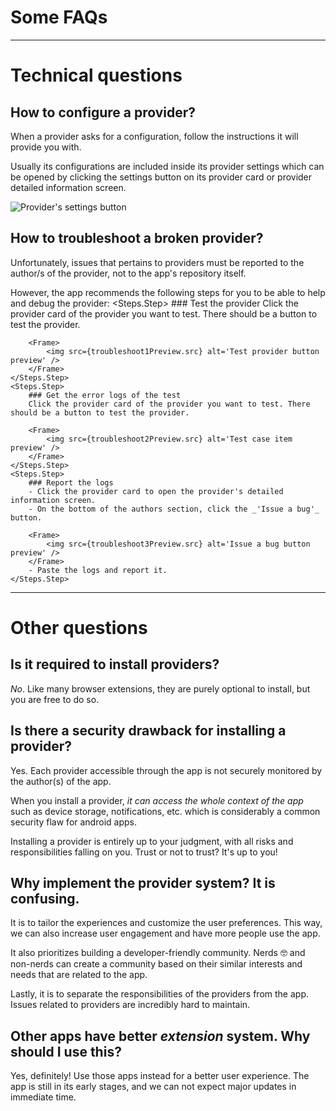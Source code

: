 
# Some FAQs

---

# Technical questions

## How to configure a provider?

When a provider asks for a configuration, follow the instructions it will provide you with.

Usually its configurations are included inside its provider settings which can be opened by clicking the settings button on its provider card or provider detailed information screen.

<Frame>
    <img src={providerSettingsButtonPreview.src} alt="Provider's settings button" />
</Frame>

## How to troubleshoot a broken provider?

Unfortunately, issues that pertains to providers must be reported to the author/s of the provider, not to the app's repository itself.

However, the app recommends the following steps for you to be able to help and debug the provider:
<Steps>
    <Steps.Step>
        ### Test the provider
        Click the provider card of the provider you want to test. There should be a button to test the provider.

        <Frame>
            <img src={troubleshoot1Preview.src} alt='Test provider button preview' />
        </Frame>
    </Steps.Step>
    <Steps.Step>
        ### Get the error logs of the test
        Click the provider card of the provider you want to test. There should be a button to test the provider.

        <Frame>
            <img src={troubleshoot2Preview.src} alt='Test case item preview' />
        </Frame>
    </Steps.Step>
    <Steps.Step>
        ### Report the logs
        - Click the provider card to open the provider's detailed information screen.
        - On the bottom of the authors section, click the _'Issue a bug'_ button.

        <Frame>
            <img src={troubleshoot3Preview.src} alt='Issue a bug button preview' />
        </Frame>
        - Paste the logs and report it.
    </Steps.Step>
</Steps>

---

# Other questions

## Is it required to install providers?

*No*. Like many browser extensions, they are purely optional to install, but you are free to do so.

## Is there a security drawback for installing a provider?

Yes. Each provider accessible through the app is not securely monitored by the author(s) of the app.

When you install a provider, _it can access the whole context of the app_ such as device storage, notifications, etc. which is considerably a common security flaw for android apps.

Installing a provider is entirely up to your judgment, with all risks and responsibilities falling on you. Trust or not to trust? It's up to you!

## Why implement the provider system? It is confusing.

It is to tailor the experiences and customize the user preferences. This way, we can also increase user engagement and have more people use the app.

It also prioritizes building a developer-friendly community. Nerds 🤓 and non-nerds can create a community based on their similar interests and needs that are related to the app.

Lastly, it is to separate the responsibilities of the providers from the app. Issues related to providers are incredibly hard to maintain.

## Other apps have better _extension_ system. Why should I use this?

Yes, definitely! Use those apps instead for a better user experience. The app is still in its early stages, and we can not expect major updates in immediate time.